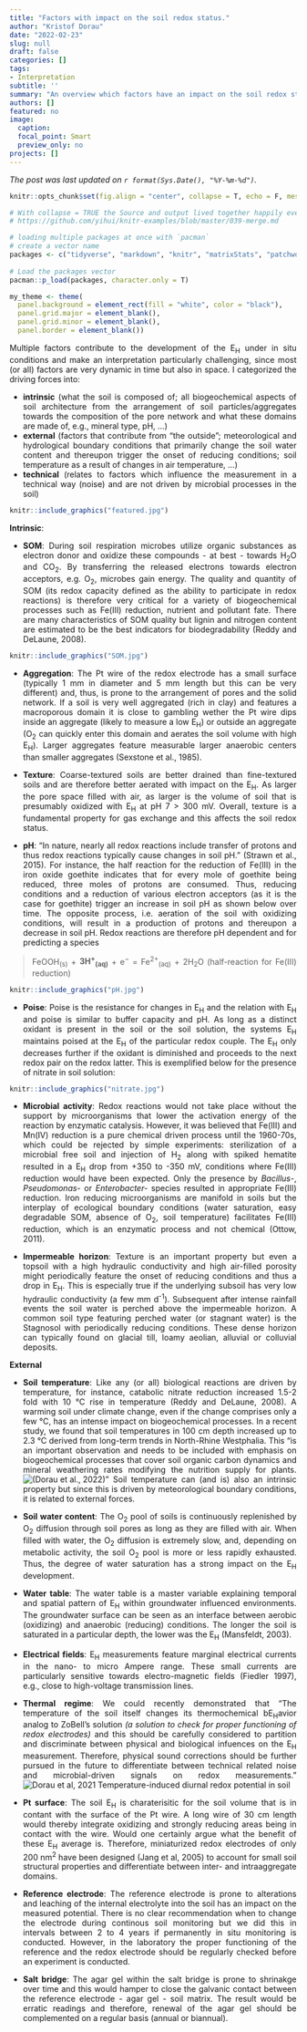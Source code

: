```yaml
---
title: "Factors with impact on the soil redox status."
author: "Kristof Dorau"
date: "2022-02-23"
slug: null
draft: false
categories: []
tags:
- Interpretation
subtitle: ''
summary: "An overview which factors have an impact on the soil redox status."
authors: []
featured: no
image:
  caption: 
  focal_point: Smart
  preview_only: no
projects: []
---
```


*The post was last updated on `r format(Sys.Date(), "%Y-%m-%d")`.*

<div style="text-align: justify">


```r

knitr::opts_chunk$set(fig.align = "center", collapse = T, echo = F, message = FALSE, warning = FALSE)

# With collapse = TRUE the Source and output lived together happily ever in knitr.
# https://github.com/yihui/knitr-examples/blob/master/039-merge.md

# loading multiple packages at once with `pacman`
# create a vector name
packages <- c("tidyverse", "markdown", "knitr", "matrixStats", "patchwork", "lubridate", "plotly",  "naniar", "stlplus", "gt", "dygraphs", "htmltools", "zoo", "xts", "ggpmisc", "forcats", "RColorBrewer", "Kendall", "rstudioapi", "multcompView", "plyr", "bookdown", "janitor", "rstatix", "ggpubr", "moments", "tweetrmd", "ggthemes", "hexbin", "ggridges", "ggstream", "openair", "treemapify", "MBA", "akima", "sf", "rnaturalearth", "rnaturalearthdata", "rgeos", "ggspatial", "factoextra", "FactoMineR", "gapminder", "ggforce", "gh", "globals", "openintro", "profvis", "RSQLite", "shiny", "shinycssloaders", "shinyFeedback", "shinythemes", "testthat", "thematic", "tidyverse", "vroom", "waiter", "xml2", "zeallot", "shiny", "rsconnect", "Evapotranspiration", "ggtext", "scales", "ggcorrplot", "pracma")
 
# Load the packages vector 
pacman::p_load(packages, character.only = T)

my_theme <- theme(
  panel.background = element_rect(fill = "white", color = "black"),
  panel.grid.major = element_blank(), 
  panel.grid.minor = element_blank(), 
  panel.border = element_blank())

```

Multiple factors contribute to the development of the E~H~ under in situ conditions and make an interpretation particularly challenging, since most (or all) factors are very dynamic in time but also in space. I categorized the driving forces into:

- **intrinsic** (what the soil is composed of; all biogeochemical aspects of soil architecture from the arrangement of soil particles/aggregates towards the composition of the pore network and what these domains are made of, e.g., mineral type, pH, ...)
- **external** (factors that contribute from "the outside"; meteorological and hydrological boundary conditions that primarily change the soil water content and thereupon trigger the onset of reducing conditions; soil temperature as a result of changes in air temperature, ...) 
- **technical** (relates to factors which influence the measurement in a technical way (noise) and are not driven by microbial processes in the soil)


```r
knitr::include_graphics("featured.jpg")
```

**Intrinsic**:

- **SOM**: During soil respiration microbes utilize organic substances as electron donor and oxidize these compounds - at best - towards H~2~O and CO~2~. By transferring the released electrons towards electron acceptors, e.g. O~2~, microbes gain energy. The quality and quantity of SOM (its redox capacity defined as the ability to participate in redox reactions) is therefore very critical for a variety of biogeochemical processes such as Fe(III) reduction, nutrient and pollutant fate. There are many characteristics of SOM quality but lignin and nitrogen content are estimated to be the best indicators for biodegradability (Reddy and DeLaune, 2008). 

```r
knitr::include_graphics("SOM.jpg")
```

- **Aggregation**: The Pt wire of the redox electrode has a small surface (typically 1 mm in diameter and 5 mm length but this can be very different) and, thus, is prone to the arrangement of pores and the solid network. If a soil is very well aggregated (rich in clay) and features a macroporous domain it is close to gambling wether the Pt wire dips inside an aggregate (likely to measure a low E~H~) or outside an aggregate (O~2~ can quickly enter this domain and aerates the soil volume with high E~H~). Larger aggregates feature measurable larger anaerobic centers than smaller aggregates (Sexstone et al., 1985). 

- **Texture**: Coarse-textured soils are better drained than fine-textured soils and are therefore better aerated with impact on the E~H~. As larger the pore space filled with air, as larger is the volume of soil that is presumably oxidized with E~H~ at pH 7 > 300 mV. Overall, texture is a fundamental property for gas exchange and this affects the soil redox status. 

- **pH**: "In nature, nearly all redox reactions include transfer of protons and thus redox reactions typically cause changes in soil pH." (Strawn et al., 2015). For instance, the half reaction for the reduction of Fe(III) in the iron oxide goethite indicates that for every mole of goethite being reduced, three moles of protons are consumed. Thus, reducing conditions and a reduction of various electron acceptors (as it is the case for goethite) trigger an increase in soil pH as shown below over time. The opposite process, i.e. aeration of the soil with oxidizing conditions, will result in a production of protons and thereupon a decrease in soil pH. Redox reactions are therefore pH dependent and for predicting a species 

> FeOOH~(s)~ + **3H^+^~(aq)~** + e^−^ = Fe^2+^~(aq)~ + 2H~2~O (half-reaction for Fe(III) reduction)

```r
knitr::include_graphics("pH.jpg")
```

- **Poise**: Poise is the resistance for changes in E~H~ and the relation with E~H~ and poise is similar to buffer capacity and pH. As long as a distinct oxidant is present in the soil or the soil solution, the systems E~H~ maintains poised at the E~H~ of the particular redox couple. The E~H~ only decreases further if the oxidant is diminished and proceeds to the next redox pair on the redox latter. This is exemplified below for the presence of nitrate in soil solution: 

```r
knitr::include_graphics("nitrate.jpg")
```

- **Microbial activity**: Redox reactions would not take place without the support by microorganisms that lower the activation energy of the reaction by enzymatic catalysis. However, it was believed that Fe(III) and Mn(IV) reduction is a pure chemical driven process until the 1960-70s, which could be rejected by simple experiments: sterilization of a microbial free soil and injection of H~2~ along with spiked hematite resulted in a E~H~ drop from +350 to -350 mV, conditions where Fe(III) reduction would have been expected. Only the presence by *Bacillus-*, *Pseudomonas-* or *Enterobacter-* species resulted in appropriate Fe(III) reduction. Iron reducing microorganisms are manifold in soils but the interplay of ecological boundary conditions (water saturation, easy degradable SOM, absence of O~2~, soil temperature) facilitates Fe(III) reduction, which is an enzymatic process and not chemical (Ottow, 2011).

- **Impermeable horizon**: Texture is an important property but even a topsoil with a high hydraulic conductivity and high air-filled porosity might periodically feature the onset of reducing conditions and thus a drop in E~H~. This is especially true if the underlying subsoil has very low hydraulic conductivity (a few mm d^-1^). Subsequent after intense rainfall events the soil water is perched above the impermeable horizon. A common soil type featuring perched water (or stagnant water) is the Stagnosol with periodically reducing conditions. These dense horizon can typically found on glacial till, loamy aeolian, alluvial or colluvial deposits. 

**External**

- **Soil temperature**: Like any (or all) biological reactions are driven by temperature, for instance, catabolic nitrate reduction increased 1.5-2 fold with 10 °C rise in temperature (Reddy and DeLaune, 2008). A warming soil under climate change, even if the change comprises only a few °C, has an intense impact on biogeochemical processes. In a recent study, we found that soil temperatures in 100 cm depth increased up to 2.3 °C derived from long-term trends in North-Rhine Westphalia. This "is an important observation and needs to be included with emphasis on biogeochemical processes that cover soil organic carbon dynamics and mineral weathering rates modifying the nutrition supply for plants. ![(Dorau et al., 2022)](https://link.springer.com/article/10.1007/s10584-021-03293-9)" Soil temperature can (and is) also an intrinsic property but since this is driven by meteorological boundary conditions, it is related to external forces. 

- **Soil water content**: The O~2~ pool of soils is continuously replenished by O~2~ diffusion through soil pores as long as they are filled with air. When filled with water, the O~2~ diffusion is extremely slow, and, depending on metabolic activity,  the  soil  O~2~   pool  is  more  or  less  rapidly  exhausted. Thus, the degree of water saturation has a strong impact on the E~H~ development.

- **Water table**: The water table is a master variable explaining temporal and spatial pattern of E~H~ within groundwater influenced environments. The groundwater surface can be seen as an interface between aerobic (oxidizing) and anaerobic (reducing) conditions. The longer the soil is saturated in a particular depth, the lower was the E~H~ (Mansfeldt, 2003). 

- **Electrical fields**: E~H~ measurements feature marginal electrical currents in the nano- to micro Ampere range. These small currents are particularly sensitive towards electro-magnetic fields (Fiedler 1997), e.g., close to high-voltage transmission lines.

- **Thermal regime**: We could recently demonstrated that "The temperature of the soil itself changes its thermochemical bE~H~avior analog to ZoBell's solution *(a solution to check for proper functioning of redox electrodes)* and this should be carefully considered to partition and discriminate between physical and biological infuences on the E~H~ measurement. Therefore, physical sound corrections should be further pursued in the future to differentiate between technical related noise and microbial-driven signals on redox measurements." ![Dorau et al, 2021 Temperature-induced diurnal redox potential in soil](https://pubs.rsc.org/en/Content/ArticleLanding/2021/EM/D1EM00254F)

- **Pt surface**: The soil E~H~ is charaterisitic for the soil volume that is in contant with the surface of the Pt wire. A long wire of 30 cm length would thereby integrate oxidizing and strongly reducing areas being in contact with the wire. Would one certainly argue what the benefit of these E~H~ average is. Therefore, miniaturized redox electrodes of only 200 nm^2^ have been designed (Jang et al, 2005) to account for small soil structural properties and differentiate between inter- and intraaggregate domains.  

- **Reference electrode**: The reference electrode is prone to alterations and leaching of the internal electrolyte into the soil has an impact on the measured potential. There is no clear recommendation when to change the electrode during continous soil monitoring but we did this in intervals between 2 to 4 years if permanently in situ monitoring is conducted. However, in the laboratory the proper functioning of the reference and the redox electrode should be regularly checked before an experiment is conducted. 

- **Salt bridge**: The agar gel within the salt bridge is prone to shrinakge over time and this would hamper to close the galvanic contact between the reference electrode - agar gel - soil matrix. The result would be erratic readings and therefore, renewal of the agar gel should be complemented on a regular basis (annual or biannual). 